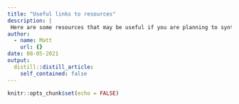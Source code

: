 ```yaml
---
title: "Useful links to resources"
description: |
 Here are some resources that may be useful if you are planning to synthesise evidence
author:
  - name: Matt
    url: {}
date: 08-05-2021
output:
  distill::distill_article:
    self_contained: false
---
```



```r
knitr::opts_chunk$set(echo = FALSE)
```

